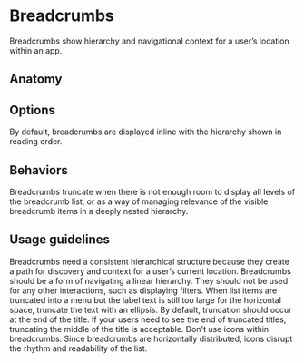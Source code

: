 # Breadcrumbs

Breadcrumbs show hierarchy and navigational context for a user’s location within
an app.

<Imagefullwidth image="coming-soon.svg" title="Breadcrumbs example" />

<AssetLinks>
  <AssetLink href="https://react.fabric-ds.io/breadcrumbs" />
  <AssetLink href="https://vue.fabric-ds.io/breadcrumbs" />
</AssetLinks>

<TableOfContents />

## Anatomy

<Imagefullwidth image="coming soon.svg" title="Breadcrumbs anatomy example" />

## Options

<Guideline title="Default">
  By default, breadcrumbs are displayed inline with the hierarchy shown in
  reading order.
</Guideline>

## Behaviors

<Guideline title="Overflow">
  Breadcrumbs truncate when there is not enough room to display all levels of
  the breadcrumb list, or as a way of managing relevance of the visible
  breadcrumb items in a deeply nested hierarchy.
</Guideline>

## Usage guidelines

<Guideline title="Use breadcrumbs to show hierarchy" image=" " good>
  Breadcrumbs need a consistent hierarchical structure because they create a
  path for discovery and context for a user’s current location.
</Guideline>

<Guideline title="Use breadcrumbs for hierarchical navigation">
  Breadcrumbs should be a form of navigating a linear hierarchy. They should not
  be used for any other interactions, such as displaying filters.
</Guideline>

<Guideline title="Don’t wrap breadcrumb list items" image=" " bad>
  When list items are truncated into a menu but the label text is still too
  large for the horizontal space, truncate the text with an ellipsis. By
  default, truncation should occur at the end of the title. If your users need
  to see the end of truncated titles, truncating the middle of the title is
  acceptable.
</Guideline>

<Guideline title="Icons in breadcrumbs" image=" " bad>
  Don't use icons within breadcrumbs. Since breadcrumbs are horizontally
  distributed, icons disrupt the rhythm and readability of the list.
</Guideline>
